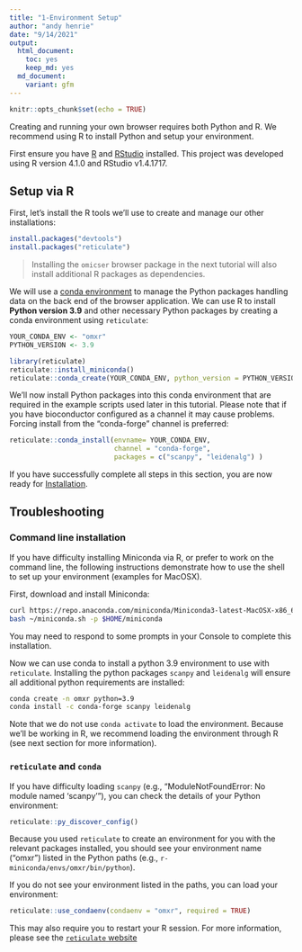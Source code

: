 ```yaml
---
title: "1-Environment Setup"
author: "andy henrie"
date: "9/14/2021"
output:
  html_document: 
    toc: yes
    keep_md: yes
  md_document:
    variant: gfm
---
```


```r
knitr::opts_chunk$set(echo = TRUE)
```

Creating and running your own browser requires both Python and R.
We recommend using R to install Python and setup your environment.

First ensure you have [R](https://www.r-project.org/)
and [RStudio](https://www.rstudio.com/products/rstudio/download/) installed.
This project was developed using R version 4.1.0 and RStudio v1.4.1717.

## Setup via R

First, let's install the R tools we'll use to create and manage our other installations:

```r
install.packages("devtools")
install.packages("reticulate")
```

> Installing the `omicser` browser package in the next tutorial will also install additional R packages as dependencies.

We will use a [conda environment](https://conda.io/projects/conda/en/latest/user-guide/concepts/environments.html) 
to manage the Python packages handling data on the back end of the browser application.
We can use R to install **Python version 3.9** and other necessary Python packages
by creating a conda environment using `reticulate`:

```r
YOUR_CONDA_ENV <- "omxr"
PYTHON_VERSION <- 3.9

library(reticulate)
reticulate::install_miniconda() 
reticulate::conda_create(YOUR_CONDA_ENV, python_version = PYTHON_VERSION)
```

We'll now install Python packages into this conda environment that are required in the example scripts used later in this tutorial.
Please note that if you have bioconductor configured as a channel it may cause problems.
Forcing install from the "conda-forge" channel is preferred:

```r
reticulate::conda_install(envname= YOUR_CONDA_ENV,
                          channel = "conda-forge",
                          packages = c("scanpy", "leidenalg") )
```

If you have successfully complete all steps in this section,
you are now ready for [Installation](02_install.md). 

## Troubleshooting

### Command line installation

If you have difficulty installing Miniconda via R,
or prefer to work on the command line,
the following instructions demonstrate how to use the shell to set up your environment
(examples for MacOSX).

First, download and install Miniconda:

```bash
curl https://repo.anaconda.com/miniconda/Miniconda3-latest-MacOSX-x86_64.sh -o ~/miniconda.sh
bash ~/miniconda.sh -p $HOME/miniconda
```

You may need to respond to some prompts in your Console to complete this installation.

Now we can use conda to install a python 3.9 environment to use with `reticulate`. 
Installing the python packages `scanpy` and `leidenalg` will ensure all additional python requirements are installed:

```bash
conda create -n omxr python=3.9
conda install -c conda-forge scanpy leidenalg                                                                       
```

Note that we do not use `conda activate` to load the environment.
Because we'll be working in R,
we recommend loading the environment through R
(see next section for more information).

### `reticulate` and `conda`

If you have difficulty loading `scanpy` (e.g., "ModuleNotFoundError: No module named 'scanpy'"),
you can check the details of your Python environment:

```r
reticulate::py_discover_config()
```

Because you used `reticulate` to create an environment for you 
with the relevant packages installed,
you should see your environment name ("omxr")
listed in the Python paths
(e.g., `r-miniconda/envs/omxr/bin/python`).

If you do not see your environment listed in the paths,
you can load your environment:

```r
reticulate::use_condaenv(condaenv = "omxr", required = TRUE)
```

This may also require you to restart your R session.
For more information, please see the [`reticulate` website](https://rstudio.github.io/reticulate/index.html)
